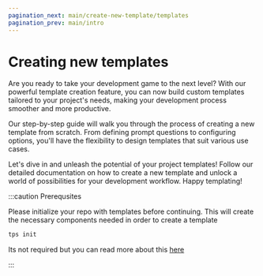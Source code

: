 ```yaml
---
pagination_next: main/create-new-template/templates
pagination_prev: main/intro
---
```


# Creating new templates

Are you ready to take your development game to the next level? With our powerful
template creation feature, you can now build custom templates tailored to your
project's needs, making your development process smoother and more productive.

Our step-by-step guide will walk you through the process of creating a new
template from scratch. From defining prompt questions to configuring options,
you'll have the flexibility to design templates that suit various use cases.

Let's dive in and unleash the potential of your project templates! Follow our
detailed documentation on how to create a new template and unlock a world of
possibilities for your development workflow. Happy templating!

:::caution Prerequsites

Please initialize your repo with templates before continuing. This will create
the necessary components needed in order to create a template

```bash
tps init
```

Its not required but you can read more about this
[here](tpsrc#initializing-repo-with-templates)

:::
